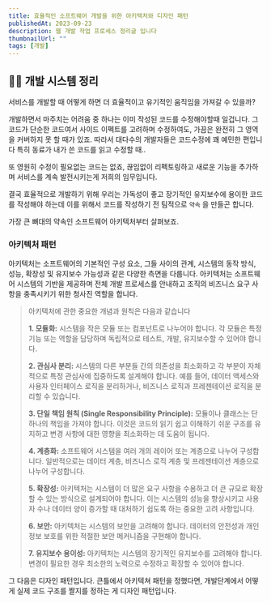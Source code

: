 ```yaml
---
title: 효율적인 소프트웨어 개발을 위한 아키텍처와 디자인 패턴
publishedAt: 2023-09-23
description: 웹 개발 작업 프로세스 정리글 입니다
thumbnailUrl: ""
tags: [개발]
---
```


## 🧑‍💻 개발 시스템 정리

서비스를 개발할 때 어떻게 하면 더 효율적이고 유기적인 움직임을 가져갈 수 있을까?

개발하면서 마주치는 어려움 중 하나는 이미 작성된 코드를 수정해야할때 일겁니다.
그 코드가 단순한 코드여서 사이드 이펙트를 고려하며 수정하여도, 가끔은 완전히 그 영역을 커버하지 못 할 때가 있죠. 따라서 대다수의 개발자들은 코드수정에 꽤 예민한 편입니다 특히 동료가 내가 쓴 코드를 읽고 수정할 때..

또 영원히 수정이 필요없는 코드는 없죠, 끊임없이 리펙토링하고 새로운 기능을 추가하며 서비스를 계속 발전시키는게 저희의 임무입니다.

결국 효율적으로 개발하기 위해 우리는 가독성이 좋고 장기적인 유지보수에 용이한 코드를 작성해야 하는데 이를 위해서 코드를 작성하기 전 팀적으로 `약속` 을 만들곤 합니다.

가장 큰 뼈대의 약속인 소프트웨어 아키텍처부터 살펴보죠.

### 아키텍처 패턴

아키텍처는 소프트웨어의 기본적인 구성 요소, 그들 사이의 관계, 시스템의 동작 방식, 성능, 확장성 및 유지보수 가능성과 같은 다양한 측면을 다룹니다. 아키텍처는 소프트웨어 시스템의 기반을 제공하며 전체 개발 프로세스를 안내하고 조직의 비즈니스 요구 사항을 충족시키기 위한 청사진 역할을 합니다.

> 아키텍처에 관한 중요한 개념과 원칙은 다음과 같습니다
>
> **1. 모듈화:** 시스템을 작은 모듈 또는 컴포넌트로 나누어야 합니다. 각 모듈은 특정 기능 또는 역할을 담당하며 독립적으로 테스트, 개발, 유지보수할 수 있어야 합니다.
>
> **2. 관심사 분리:** 시스템의 다른 부분들 간의 의존성을 최소화하고 각 부분이 자체적으로 특정 관심사에 집중하도록 설계해야 합니다. 예를 들어, 데이터 액세스와 사용자 인터페이스 로직을 분리하거나, 비즈니스 로직과 프레젠테이션 로직을 분리할 수 있습니다.
>
> **3. 단일 책임 원칙 (Single Responsibility Principle):** 모듈이나 클래스는 단 하나의 책임을 가져야 합니다. 이것은 코드의 읽기 쉽고 이해하기 쉬운 구조를 유지하고 변경 사항에 대한 영향을 최소화하는 데 도움이 됩니다.
>
> **4. 계층화:** 소프트웨어 시스템을 여러 개의 레이어 또는 계층으로 나누어 구성합니다. 일반적으로는 데이터 계층, 비즈니스 로직 계층 및 프레젠테이션 계층으로 나누어 구성합니다.
>
> **5. 확장성:** 아키텍처는 시스템이 더 많은 요구 사항을 수용하고 더 큰 규모로 확장할 수 있는 방식으로 설계되어야 합니다. 이는 시스템의 성능을 향상시키고 사용자 수나 데이터 양이 증가할 때 대처하기 쉽도록 하는 중요한 고려 사항입니다.
>
> **6. 보안:** 아키텍처는 시스템의 보안을 고려해야 합니다. 데이터의 안전성과 개인 정보 보호를 위한 적절한 보안 메커니즘을 구현해야 합니다.
>
> **7. 유지보수 용이성:** 아키텍처는 시스템의 장기적인 유지보수를 고려해야 합니다. 변경이 필요한 경우 최소한의 노력으로 수정하고 확장할 수 있어야 합니다.

그 다음은 디자인 패턴입니다.
큰틀에서 아키텍쳐 패턴을 정했다면, 개발단계에서 어떻게 실제 코드 구조를 짤지를 정하는 게 디자인 패턴입니다.
